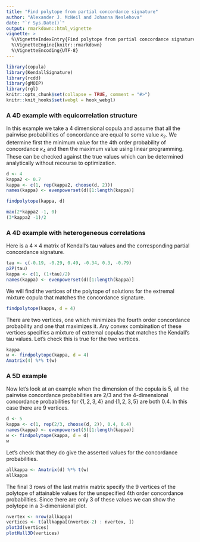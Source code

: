 ```yaml
---
title: "Find polytope from partial concordance signature"
author: "Alexander J. McNeil and Johanna Neslehova"
date: "`r Sys.Date()`"
output: rmarkdown::html_vignette
vignette: >
  %\VignetteIndexEntry{Find polytope from partial concordance signature}
  %\VignetteEngine{knitr::rmarkdown}
  %\VignetteEncoding{UTF-8}
---
```



```r
library(copula)
library(KendallSignature)
library(rcdd)
library(gMOIP)
library(rgl)
knitr::opts_chunk$set(collapse = TRUE, comment = "#>")
knitr::knit_hooks$set(webgl = hook_webgl)
```

### A 4D example with equicorrelation structure

In this example we take a 4 dimensional copula and assume that all the pairwise probabilities of concordance are equal to some value $\kappa_2$. We determine first the minimum value for the 4th order probability of concordance $\kappa_4$ and then the maximum value using linear programming. These can be checked against the true values which can be determined analytically without recourse to optimization.

```r
d <- 4
kappa2 <- 0.7
kappa <- c(1, rep(kappa2, choose(d, 2)))
names(kappa) <- evenpowerset(d)[1:length(kappa)]

findpolytope(kappa, d)

max(2*kappa2 -1, 0)
(3*kappa2 -1)/2
```

### A 4D example with heterogeneous correlations

Here is a $4 \times 4$ matrix of Kendall's tau values and the corresponding partial concordance signature.

```r
tau <- c(-0.19, -0.29, 0.49, -0.34, 0.3, -0.79)
p2P(tau)
kappa <- c(1, (1+tau)/2)
names(kappa) <- evenpowerset(d)[1:length(kappa)]
```

We will find the vertices of the polytope of solutions for the extremal mixture copula that matches the concordance signature.

```r
findpolytope(kappa, d = 4)
```

There are two vertices, one which minimizes the fourth order concordance probability and one that maximizes it. Any convex combination of these vertices specifies a mixture of extremal copulas that matches the Kendall's tau values. Let's check this is true for the two vertices.

```r
kappa
w <- findpolytope(kappa, d = 4)
Amatrix(4) %*% t(w)
```
### A 5D example

Now let's look at an example when the dimension of the copula is 5, all the pairwise concordance probabilities are 2/3 and the 4-dimensional concordance probabilities for $\{1, 2, 3, 4\}$ and $\{1, 2, 3, 5\}$ are both 0.4. In this case there are 9 vertices.

```r
d <- 5
kappa <- c(1, rep(2/3, choose(d, 2)), 0.4, 0.4)
names(kappa) <- evenpowerset(5)[1:length(kappa)]
w <- findpolytope(kappa, d = d)
w
```

Let's check that they do give the asserted values for the concordance probabilities.
```r
allkappa <- Amatrix(d) %*% t(w)
allkappa
```

The final 3 rows of the last matrix matrix specify  the 9 vertices of the polytope of attainable values for the unspecified 4th order concordance probabilities. Since there are only 3 of these values we can show the polytope in a 3-dimensional plot.
```r
nvertex <- nrow(allkappa)
vertices <- t(allkappa[(nvertex-2) : nvertex, ])
plot3d(vertices)
plotHull3D(vertices)
```
